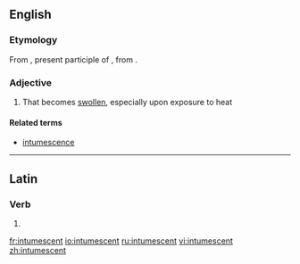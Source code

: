 ==English==

===Etymology===
From {{etyl|la|en}} {{term|intumescens|intumēscens|lang=la}}, present participle of {{term|intumesco|intumescō|rise, swell|lang=la}}, from {{term|tumesco|tumescō|become inflated|lang=la}}.

===Adjective===
{{en-adj}}

# That becomes [[swollen]], especially upon exposure to heat

====Related terms====
* [[intumescence]]

----

==Latin==

===Verb===
{{la-verb-form|intumēscent}}

# {{conjugation of|intumesco|intumēscō|3|p|fut|act|ind|lang=la}}


[[fr:intumescent]]
[[io:intumescent]]
[[ru:intumescent]]
[[vi:intumescent]]
[[zh:intumescent]]